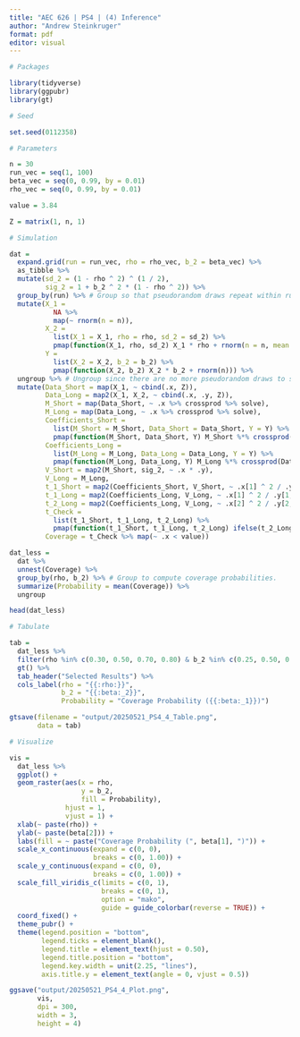 ```yaml
---
title: "AEC 626 | PS4 | (4) Inference"
author: "Andrew Steinkruger"
format: pdf
editor: visual
---
```


```r

# Packages

library(tidyverse)
library(ggpubr)
library(gt)

# Seed

set.seed(0112358)

# Parameters

n = 30
run_vec = seq(1, 100)
beta_vec = seq(0, 0.99, by = 0.01)
rho_vec = seq(0, 0.99, by = 0.01)

value = 3.84

Z = matrix(1, n, 1)

# Simulation

dat = 
  expand.grid(run = run_vec, rho = rho_vec, b_2 = beta_vec) %>% 
  as_tibble %>% 
  mutate(sd_2 = (1 - rho ^ 2) ^ (1 / 2),
         sig_2 = 1 + b_2 ^ 2 * (1 - rho ^ 2)) %>% 
  group_by(run) %>% # Group so that pseudorandom draws repeat within runs.
  mutate(X_1 = 
           NA %>% 
           map(~ rnorm(n = n)),
         X_2 = 
           list(X_1 = X_1, rho = rho, sd_2 = sd_2) %>% 
           pmap(function(X_1, rho, sd_2) X_1 * rho + rnorm(n = n, mean = 0, sd = sd_2)),
         Y = 
           list(X_2 = X_2, b_2 = b_2) %>% 
           pmap(function(X_2, b_2) X_2 * b_2 + rnorm(n))) %>% 
  ungroup %>% # Ungroup since there are no more pseudorandom draws to set up.
  mutate(Data_Short = map(X_1, ~ cbind(.x, Z)),
         Data_Long = map2(X_1, X_2, ~ cbind(.x, .y, Z)),
         M_Short = map(Data_Short, ~ .x %>% crossprod %>% solve),
         M_Long = map(Data_Long, ~ .x %>% crossprod %>% solve),
         Coefficients_Short = 
           list(M_Short = M_Short, Data_Short = Data_Short, Y = Y) %>% 
           pmap(function(M_Short, Data_Short, Y) M_Short %*% crossprod(Data_Short, Y)),
         Coefficients_Long = 
           list(M_Long = M_Long, Data_Long = Data_Long, Y = Y) %>% 
           pmap(function(M_Long, Data_Long, Y) M_Long %*% crossprod(Data_Long, Y)),
         V_Short = map2(M_Short, sig_2, ~ .x * .y),
         V_Long = M_Long,
         t_1_Short = map2(Coefficients_Short, V_Short, ~ .x[1] ^ 2 / .y[1, 1]),
         t_1_Long = map2(Coefficients_Long, V_Long, ~ .x[1] ^ 2 / .y[1, 1]),
         t_2_Long = map2(Coefficients_Long, V_Long, ~ .x[2] ^ 2 / .y[2, 2]),
         t_Check = 
           list(t_1_Short, t_1_Long, t_2_Long) %>% 
           pmap(function(t_1_Short, t_1_Long, t_2_Long) ifelse(t_2_Long > value, t_1_Long, t_1_Short)),
         Coverage = t_Check %>% map(~ .x < value))

dat_less = 
  dat %>% 
  unnest(Coverage) %>% 
  group_by(rho, b_2) %>% # Group to compute coverage probabilities.
  summarize(Probability = mean(Coverage)) %>% 
  ungroup

head(dat_less)
```

```r

# Tabulate

tab = 
  dat_less %>% 
  filter(rho %in% c(0.30, 0.50, 0.70, 0.80) & b_2 %in% c(0.25, 0.50, 0.75)) %>% 
  gt() %>% 
  tab_header("Selected Results") %>% 
  cols_label(rho = "{{:rho:}}",
             b_2 = "{{:beta:_2}}",
             Probability = "Coverage Probability ({{:beta:_1}})")

gtsave(filename = "output/20250521_PS4_4_Table.png",
       data = tab)

```

```r

# Visualize

vis = 
  dat_less %>% 
  ggplot() +
  geom_raster(aes(x = rho,
                  y = b_2,
                  fill = Probability),
              hjust = 1,
              vjust = 1) +
  xlab(~ paste(rho)) +
  ylab(~ paste(beta[2])) +
  labs(fill = ~ paste("Coverage Probability (", beta[1], ")")) +
  scale_x_continuous(expand = c(0, 0),
                     breaks = c(0, 1.00)) +
  scale_y_continuous(expand = c(0, 0),
                     breaks = c(0, 1.00)) +
  scale_fill_viridis_c(limits = c(0, 1),
                       breaks = c(0, 1),
                       option = "mako", 
                       guide = guide_colorbar(reverse = TRUE)) +
  coord_fixed() +
  theme_pubr() +
  theme(legend.position = "bottom",
        legend.ticks = element_blank(),
        legend.title = element_text(hjust = 0.50),
        legend.title.position = "bottom",
        legend.key.width = unit(2.25, "lines"),
        axis.title.y = element_text(angle = 0, vjust = 0.5))

ggsave("output/20250521_PS4_4_Plot.png",
       vis,
       dpi = 300,
       width = 3,
       height = 4)

```
